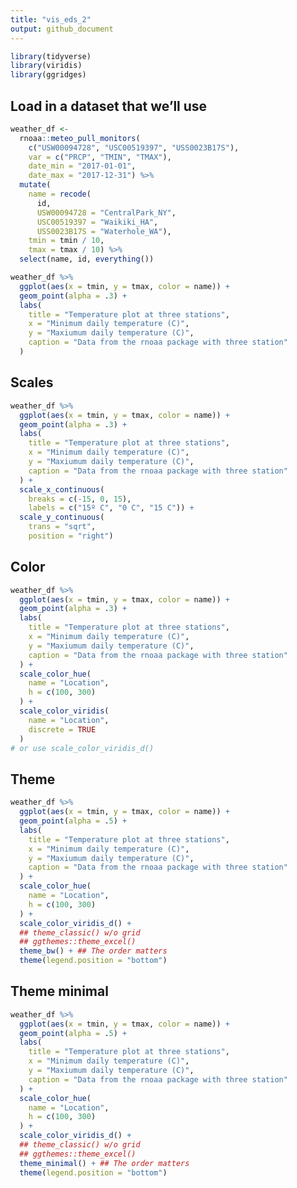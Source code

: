 ```yaml
---
title: "vis_eds_2"
output: github_document
---
```


```r
library(tidyverse)
library(viridis)
library(ggridges)
```

## Load in a dataset that we'll use

```r
weather_df <- 
  rnoaa::meteo_pull_monitors(
    c("USW00094728", "USC00519397", "USS0023B17S"),
    var = c("PRCP", "TMIN", "TMAX"), 
    date_min = "2017-01-01",
    date_max = "2017-12-31") %>%
  mutate(
    name = recode(
      id, 
      USW00094728 = "CentralPark_NY", 
      USC00519397 = "Waikiki_HA",
      USS0023B17S = "Waterhole_WA"),
    tmin = tmin / 10,
    tmax = tmax / 10) %>%
  select(name, id, everything())
```

```r
weather_df %>%
  ggplot(aes(x = tmin, y = tmax, color = name)) +
  geom_point(alpha = .3) +
  labs(
    title = "Temperature plot at three stations",
    x = "Minimum daily temperature (C)",
    y = "Maxiumum daily temperature (C)",
    caption = "Data from the rnoaa package with three station"
  )
```
## Scales

```r
weather_df %>%
  ggplot(aes(x = tmin, y = tmax, color = name)) +
  geom_point(alpha = .3) +
  labs(
    title = "Temperature plot at three stations",
    x = "Minimum daily temperature (C)",
    y = "Maxiumum daily temperature (C)",
    caption = "Data from the rnoaa package with three station"
  ) +
  scale_x_continuous(
    breaks = c(-15, 0, 15),
    labels = c("15º C", "0 C", "15 C")) + 
  scale_y_continuous(
    trans = "sqrt", 
    position = "right")
```

## Color

```r
weather_df %>%
  ggplot(aes(x = tmin, y = tmax, color = name)) +
  geom_point(alpha = .3) +
  labs(
    title = "Temperature plot at three stations",
    x = "Minimum daily temperature (C)",
    y = "Maxiumum daily temperature (C)",
    caption = "Data from the rnoaa package with three station"
  ) +
  scale_color_hue(
    name = "Location",
    h = c(100, 300)
  ) +
  scale_color_viridis(
    name = "Location",
    discrete = TRUE
  )
# or use scale_color_viridis_d() 
```

## Theme
```r
weather_df %>%
  ggplot(aes(x = tmin, y = tmax, color = name)) +
  geom_point(alpha = .5) +
  labs(
    title = "Temperature plot at three stations",
    x = "Minimum daily temperature (C)",
    y = "Maxiumum daily temperature (C)",
    caption = "Data from the rnoaa package with three station"
  ) +
  scale_color_hue(
    name = "Location",
    h = c(100, 300)
  ) +
  scale_color_viridis_d() +
  ## theme_classic() w/o grid
  ## ggthemes::theme_excel()
  theme_bw() + ## The order matters
  theme(legend.position = "bottom")
```

## Theme minimal

```r
weather_df %>%
  ggplot(aes(x = tmin, y = tmax, color = name)) +
  geom_point(alpha = .5) +
  labs(
    title = "Temperature plot at three stations",
    x = "Minimum daily temperature (C)",
    y = "Maxiumum daily temperature (C)",
    caption = "Data from the rnoaa package with three station"
  ) +
  scale_color_hue(
    name = "Location",
    h = c(100, 300)
  ) +
  scale_color_viridis_d() +
  ## theme_classic() w/o grid
  ## ggthemes::theme_excel()
  theme_minimal() + ## The order matters
  theme(legend.position = "bottom")
```
